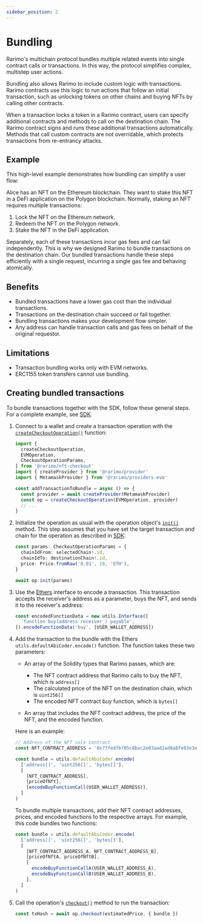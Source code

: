 ```yaml
---
sidebar_position: 2
---
```


# Bundling

Rarimo's multichain protocol bundles multiple related events into single contract calls or transactions.
In this way, the protocol simplifies complex, multistep user actions.

Bundling also allows Rarimo to include custom logic with transactions.
Rarimo contracts use this logic to run actions that follow an initial transaction, such as unlocking tokens on other chains and buying NFTs by calling other contracts.

When a transaction locks a token in a Rarimo contract, users can specify additional contracts and methods to call on the destination chain.
The Rarimo contract signs and runs these additional transactions automatically.
Methods that call custom contracts are not overridable, which protects transactions from re-entrancy attacks.

## Example

This high-level example demonstrates how bundling can simplify a user flow:

Alice has an NFT on the Ethereum blockchain.
They want to stake this NFT in a DeFi application on the Polygon blockchain.
Normally, staking an NFT requires multiple transactions:

1. Lock the NFT on the Ethereum network.
1. Redeem the NFT on the Polygon network.
1. Stake the NFT in the DeFi application.

Separately, each of these transactions incur gas fees and can fail independently.
This is why we designed Rarimo to bundle transactions on the destination chain.
Our bundled transactions handle these steps efficiently with a single request, incurring a single gas fee and behaving atomically.

## Benefits

- Bundled transactions have a lower gas cost than the individual transactions.
- Transactions on the destination chain succeed or fail together.
- Bundling transactions makes your development flow simpler.
- Any address can handle transaction calls and gas fees on behalf of the original requestor.

## Limitations

- Transaction bundling works only with EVM networks.
- ERC1155 token transfers cannot use bundling.

## Creating bundled transactions

To bundle transactions together with the SDK, follow these general steps.
For a complete example, see [SDK](../reference/sdk).

1. Connect to a wallet and create a transaction operation with the [`createCheckoutOperation()`](https://rarimo.github.io/js-sdk/functions/_rarimo_nft_checkout.createCheckoutOperation.html) function:

   ```ts
   import {
     createCheckoutOperation,
     EVMOperation,
     CheckoutOperationParams,
   } from '@rarimo/nft-checkout'
   import { createProvider } from '@rarimo/provider'
   import { MetamaskProvider } from '@rarimo/providers-evm'

   const addTransactionToBundle = async () => {
     const provider = await createProvider(MetamaskProvider)
     const op = createCheckoutOperation(EVMOperation, provider)
     // ...
   }
   ```

1. Initialize the operation as usual with the operation object's [`init()`](https://rarimo.github.io/js-sdk/interfaces/_rarimo_nft_checkout.CheckoutOperation.html#init) method.
   This step assumes that you have set the target transaction and chain for the operation as described in [SDK](../reference/sdk):

   ```ts
   const params: CheckoutOperationParams = {
     chainIdFrom: selectedChain!.id,
     chainIdTo: destinationChain!.id,
     price: Price.fromRaw('0.01', 18, 'ETH'),
   }

   await op.init(params)
   ```

1. Use the [Ethers](https://ethers.org/) interface to encode a transaction.
   This transaction accepts the receiver's address as a parameter, buys the NFT, and sends it to the receiver's address:

   ```ts
   const encodedFunctionData = new utils.Interface([
     'function buy(address receiver_) payable',
   ]).encodeFunctionData('buy', [USER_WALLET_ADDRESS])
   ```

1. Add the transaction to the bundle with the Ethers `utils.defaultAbiCoder.encode()` function.
   The function takes these two parameters:

   - An array of the Solidity types that Rarimo passes, which are:

     - The NFT contract address that Rarimo calls to buy the NFT, which is `address[]`
     - The calculated price of the NFT on the destination chain, which is `uint256[]`
     - The encoded NFT contract buy function, which is `bytes[]`

   - An array that includes the NFT contract address, the price of the NFT, and the encoded function.

   Here is an example:

   ```ts
   // Address of the NFT sale contract
   const NFT_CONTRACT_ADDRESS = '0x77fedfb705c8bac2e03aad2ad8a8fe83e3e20fa1'

   const bundle = utils.defaultAbiCoder.encode(
     ['address[]', 'uint256[]', 'bytes[]'],
     [
       [NFT_CONTRACT_ADDRESS],
       [priceOfNft],
       [encodeBuyFunctionCall(USER_WALLET_ADDRESS)],
     ]
   )
   ```

   To bundle multiple transactions, add their NFT contract addresses, prices, and encoded functions to the respective arrays.
   For example, this code bundles two functions:

   ```ts
   const bundle = utils.defaultAbiCoder.encode(
     ['address[]', 'uint256[]', 'bytes[]'],
     [
       [NFT_CONTRACT_ADDRESS_A, NFT_CONTRACT_ADDRESS_B],
       [priceOfNftA, priceOfNftB],
       [
         encodeBuyFunctionCallA(USER_WALLET_ADDRESS_A),
         encodeBuyFunctionCallB(USER_WALLET_ADDRESS_B),
       ],
     ]
   )
   ```

1. Call the operation's [`checkout()`](https://rarimo.github.io/js-sdk/interfaces/_rarimo_nft_checkout.CheckoutOperation.html#checkout) method to run the transaction:

   ```ts
   const txHash = await op.checkout(estimatedPrice, { bundle })
   ```
